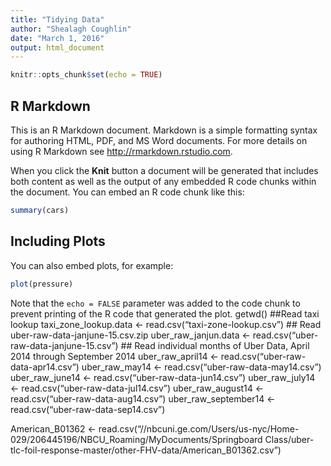 ---
title: "Tidying Data"
author: "Shealagh Coughlin"
date: "March 1, 2016"
output: html_document
---

```{r setup, include=FALSE}
knitr::opts_chunk$set(echo = TRUE)
```

## R Markdown

This is an R Markdown document. Markdown is a simple formatting syntax for authoring HTML, PDF, and MS Word documents. For more details on using R Markdown see <http://rmarkdown.rstudio.com>.

When you click the **Knit** button a document will be generated that includes both content as well as the output of any embedded R code chunks within the document. You can embed an R code chunk like this:

```{r cars}
summary(cars)
```

## Including Plots

You can also embed plots, for example:

```{r pressure, echo=FALSE}
plot(pressure)
```

Note that the `echo = FALSE` parameter was added to the code chunk to prevent printing of the R code that generated the plot.
getwd()
##Read taxi lookup
taxi_zone_lookup.data <- read.csv("taxi-zone-lookup.csv")
## Read uber-raw-data-janjune-15.csv.zip
uber_raw_janjun.data <- read.csv("uber-raw-data-janjune-15.csv")
## Read individual months of Uber Data, April 2014 through September 2014
uber_raw_april14 <- read.csv("uber-raw-data-apr14.csv")
uber_raw_may14 <- read.csv("uber-raw-data-may14.csv")
uber_raw_june14 <- read.csv("uber-raw-data-jun14.csv")
uber_raw_july14 <- read.csv("uber-raw-data-jul14.csv")
uber_raw_august14 <- read.csv("uber-raw-data-aug14.csv")
uber_raw_september14 <- read.csv("uber-raw-data-sep14.csv")

American_B01362 <- read.csv("//nbcuni.ge.com/Users/us-nyc/Home-029/206445196/NBCU_Roaming/MyDocuments/Springboard Class/uber-tlc-foil-response-master/other-FHV-data/American_B01362.csv")


